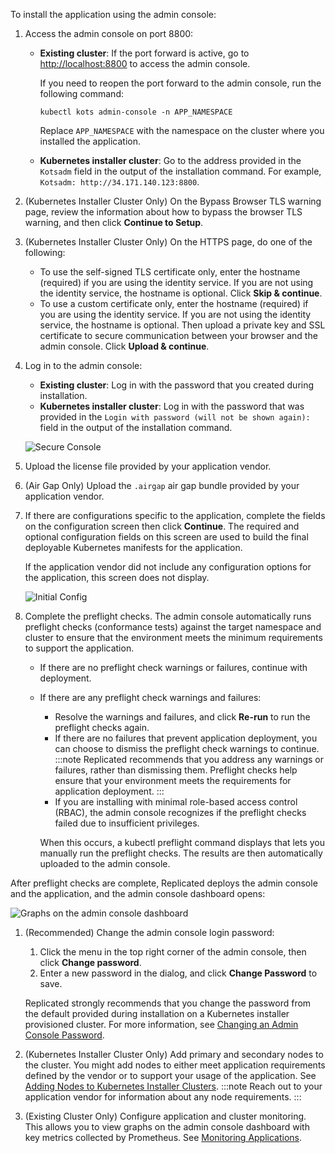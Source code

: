 To install the application using the admin console:

1. Access the admin console on port 8800:
   * **Existing cluster**: If the port forward is active, go to [http://localhost:8800](http://localhost:8800) to access the admin console.

      If you need to reopen the port forward to the admin console, run the following command:

      ```shell
      kubectl kots admin-console -n APP_NAMESPACE
      ```
      Replace `APP_NAMESPACE` with the namespace on the cluster where you installed the application.

   * **Kubernetes installer cluster**: Go to the address provided in the `Kotsadm` field in the output of the installation command. For example, `Kotsadm: http://34.171.140.123:8800`.

1. (Kubernetes Installer Cluster Only) On the Bypass Browser TLS warning page, review the information about how to bypass the browser TLS warning, and then click **Continue to Setup**.

1. (Kubernetes Installer Cluster Only) On the HTTPS page, do one of the following:

    - To use the self-signed TLS certificate only, enter the hostname (required) if you are using the identity service. If you are not using the identity service, the hostname is optional. Click **Skip & continue**.
    - To use a custom certificate only, enter the hostname (required) if you are using the identity service. If you are not using the identity service, the hostname is optional. Then upload a private key and SSL certificate to secure communication between your browser and the admin console. Click **Upload & continue**.

1. Log in to the admin console:
   * **Existing cluster**: Log in with the password that you created during installation.
   * **Kubernetes installer cluster**: Log in with the password that was provided in the `Login with password (will not be shown again):` field in the output of the installation command.

   ![Secure Console](/images/secure-console.png)

1. Upload the license file provided by your application vendor.

1. (Air Gap Only) Upload the `.airgap` air gap bundle provided by your application vendor.

1. If there are configurations specific to the application, complete the fields on the configuration screen then click **Continue**. The required and optional configuration fields on this screen are used to build the final deployable Kubernetes manifests for the application.

   If the application vendor did not include any configuration options for the application, this screen does not display.

   ![Initial Config](/images/initial-config.png)

1. Complete the preflight checks. The admin console automatically runs preflight checks (conformance tests) against the target namespace and cluster to ensure that the environment meets the minimum requirements to support the application.

   * If there are no preflight check warnings or failures, continue with deployment.
   * If there are any preflight check warnings and failures:
      * Resolve the warnings and failures, and click **Re-run** to run the preflight checks again.
      * If there are no failures that prevent application deployment, you can choose to dismiss the preflight check warnings to continue.
      :::note
      Replicated recommends that you address any warnings or failures, rather than dismissing them. Preflight checks help ensure that your environment meets the requirements for application deployment.
      :::
      * If you are installing with minimal role-based access control (RBAC), the admin console recognizes if the preflight checks failed due to insufficient privileges.

      When this occurs, a kubectl preflight command displays that lets you manually run the preflight checks. The results are then automatically uploaded to the admin console.

  After preflight checks are complete, Replicated deploys the admin console and the application, and the admin console dashboard opens:

  ![Graphs on the admin console dashboard](/images/kotsadm-dashboard-graph.png)     

1. (Recommended) Change the admin console login password:
   1. Click the menu in the top right corner of the admin console, then click **Change password**.
   1. Enter a new password in the dialog, and click **Change Password** to save.

   Replicated strongly recommends that you change the password from the default provided during installation on a Kubernetes installer provisioned cluster. For more information, see [Changing an Admin Console Password](auth-changing-passwords).

1. (Kubernetes Installer Cluster Only) Add primary and secondary nodes to the cluster. You might add nodes to either meet application requirements defined by the vendor or to support your usage of the application. See [Adding Nodes to Kubernetes Installer Clusters](cluster-management-add-nodes).
   :::note
   Reach out to your application vendor for information about any node requirements.
   :::
1. (Existing Cluster Only) Configure application and cluster monitoring. This allows you to view graphs on the admin console dashboard with key metrics collected by Prometheus. See [Monitoring Applications](monitoring-applications).
